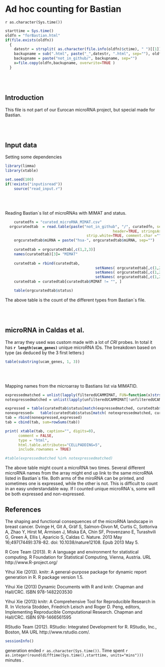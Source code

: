 Ad hoc counting for Bastian
========================================================
`r as.character(Sys.time())`

```r
starttime = Sys.time()
oldfn = "forBastian.html"
if(file.exists(oldfn))
  {
    datestr = strsplit( as.character(file.info(oldfn)$ctime), " ")[[1]][1]
    backupname = sub(".html", paste("_",datestr, ".html", sep=""), oldfn)
    backupname = paste("not_in_github/", backupname, sep="")
    x=file.copy(oldfn,backupname, overwrite=TRUE )   
  }
```
<br/>
<br/>

## Introduction

This file is not part of our Eurocan microRNA project, but special made for Bastian. 

<br/>
<br/>

## Input data

Setting some dependencies
```r

library(limma)
library(xtable)

set.seed(100)
if(!exists("inputisread"))
	source("read_input.r")

```

<br/>
<br/>

Reading Bastian´s list of microRNAs with MIMAT and status.

```r
	curatedfn = "curated_microRNA_MIMAT.csv"
  orgcuratedtab  = read.table(paste("not_in_github", "/", curatedfn, sep=""), sep="\t", 
  												 header=TRUE, stringsAsFactors=FALSE, fill=TRUE,
                                     strip.white=TRUE, comment.char ="")
	orgcuratedtab$miRNA = paste("hsa-", orgcuratedtab$miRNA, sep="")
	
	curatedtab = orgcuratedtab[,c(1,2,3)]
	names(curatedtab)[3]= "MIMAT"
	
	curatedtab = rbind(curatedtab, 
										 setNames( orgcuratedtab[,c(1,2,4)], names(curatedtab)),
										 setNames( orgcuratedtab[,c(1,2,5)], names(curatedtab)),
										 setNames( orgcuratedtab[,c(1,2,6)], names(curatedtab)) )
	curatedtab = curatedtab[curatedtab$MIMAT != "", ]

	table(orgcuratedtab$status)
```

The above table is the count of the different types from Bastian´s file.

<br/>
<br/>

## microRNA in Caldas et al.

The array they used was custom made with a lot of *CRI* probes. In total it has **`r length(ucam_genes)`** unique microRNA IDs. The breakdown based on type (as deduced by the 3 first letters:)
```r
table(substring(ucam_genes, 1, 3))
```
<br/>
<br/>

Mapping names from the microarray to Bastians list via MIMATID.

```r

expressedmatched = unlist(lapply(filteredUCAMMIMAT, FUN=function(x)strsplit(x, "_")[[1]][1]))
notexpressedmatched = unlist(lapply(unfilteredUCAMMIMAT[!unfilteredUCAMMIMAT %in% filteredUCAMMIMAT], FUN=function(x)strsplit(x, "_")[[1]][1]))

expressed =	table(curatedtab$status[match(expressedmatched, curatedtab$MIMAT)])
nonexpressed=	table(curatedtab$status[match( notexpressedmatched, curatedtab$MIMAT)])
tab = rbind(nonexpressed,expressed)
tab = cbind(tab, sum=rowSums(tab))

print( xtable(tab, caption="", digits=0), 
      comment = FALSE,
      type = "html",
      html.table.attributes="CELLPADDING=5",
      include.rownames = TRUE)

#table(expressedmatched %in% notexpressedmatched)
```

The above table might count a microRNA two times. Several different microRNA names from the array might end up link to the same microRNA listed in Bastian´s file. Both arms of the miroRNA can be printed, and sometimes one is expressed, while the other is not. This is difficult to count in an easy understandable way. If I counted unique microRNA´s, some will be both expressed and non-expressed.







## References

The shaping and functional consequences of the microRNA landscape in breast cancer.
Dvinge H, Git A, Gräf S, Salmon-Divon M, Curtis C, Sottoriva A, Zhao Y, Hirst M, Armisen J, Miska EA, Chin SF, Provenzano E, Turashvili G, Green A, Ellis I, Aparicio S, Caldas C.
Nature. 2013 May 16;497(7449):378-82. doi: 10.1038/nature12108. Epub 2013 May 5.

  
  R Core Team (2013). R: A language and environment for statistical computing. R Foundation for Statistical Computing,
  Vienna, Austria. URL http://www.R-project.org/

  Yihui Xie (2013). knitr: A general-purpose package for dynamic report generation in R. R package version 1.5.

  Yihui Xie (2013) Dynamic Documents with R and knitr. Chapman and Hall/CRC. ISBN 978-1482203530

  Yihui Xie (2013) knitr: A Comprehensive Tool for Reproducible Research in R. In Victoria Stodden, Friedrich Leisch and
  Roger D. Peng, editors, Implementing Reproducible Computational Research. Chapman and Hall/CRC. ISBN 978-1466561595
  
  RStudio Team (2012). RStudio: Integrated Development for R. RStudio, Inc., Boston, MA URL http://www.rstudio.com/.


```r
sessionInfo()
```

generation ended `r as.character(Sys.time())`. Time spent `r  as.integer(round(difftime(Sys.time(),starttime, units="mins")))` minutes .
